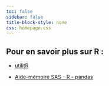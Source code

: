 ```yaml
---
toc: false
sidebar: false
title-block-style: none
css: homepage.css
---
```


## Pour en savoir plus sur R :

-   [utilitR](https://utilitr.org/)

-   [Aide-mémoire SAS - R - pandas](https://aide-memoire-r-sas.netlify.app/)